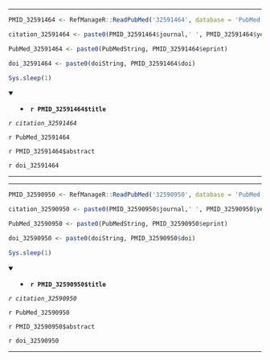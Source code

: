 

---

```r

PMID_32591464 <- RefManageR::ReadPubMed('32591464', database = 'PubMed')

citation_32591464 <- paste0(PMID_32591464$journal,' ', PMID_32591464$year, ' ', PMID_32591464$month,';', PMID_32591464$volume,'(', PMID_32591464$number,'):', PMID_32591464$pages)

PubMed_32591464 <- paste0(PubMedString, PMID_32591464$eprint)

doi_32591464 <- paste0(doiString, PMID_32591464$doi)

Sys.sleep(1)

```

<details open> <summary>
- **`r PMID_32591464$title`**
</summary> 

*`r citation_32591464`*

`r PubMed_32591464`

`r PMID_32591464$abstract`

`r doi_32591464`

</details>

---




---

```r

PMID_32590950 <- RefManageR::ReadPubMed('32590950', database = 'PubMed')

citation_32590950 <- paste0(PMID_32590950$journal,' ', PMID_32590950$year, ' ', PMID_32590950$month,';', PMID_32590950$volume,'(', PMID_32590950$number,'):', PMID_32590950$pages)

PubMed_32590950 <- paste0(PubMedString, PMID_32590950$eprint)

doi_32590950 <- paste0(doiString, PMID_32590950$doi)

Sys.sleep(1)

```

<details open> <summary>
- **`r PMID_32590950$title`**
</summary> 

*`r citation_32590950`*

`r PubMed_32590950`

`r PMID_32590950$abstract`

`r doi_32590950`

</details>

---


